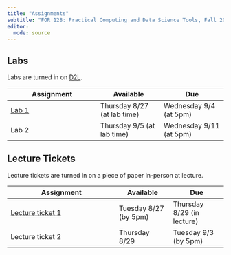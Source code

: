 ```yaml
---
title: "Assignments"
subtitle: "FOR 128: Practical Computing and Data Science Tools, Fall 2024"
editor: 
  mode: source
---
```


## Labs

Labs are turned in on [D2L](https://d2l.msu.edu).

| Assignment               | Available                   | Due                     |
|------------------------------|---------------------|---------------------|
| [Lab 1](labs/lab_01.qmd) | Thursday 8/27 (at lab time) | Wednesday 9/4 (at 5pm)  |
| Lab 2                    | Thursday 9/5 (at lab time)  | Wednesday 9/11 (at 5pm) |

## Lecture Tickets

Lecture tickets are turned in on a piece of paper in-person at lecture.

| Assignment                                | Available             | Due                        |
|------------------------------------|------------------|------------------|
| [Lecture ticket 1](tickets/ticket_01.qmd) | Tuesday 8/27 (by 5pm) | Thursday 8/29 (in lecture) |
| Lecture ticket 2                          | Thursday 8/29         | Tuesday 9/3 (by 5pm)       |
